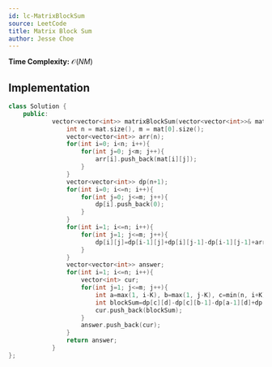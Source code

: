 ```yaml
---
id: lc-MatrixBlockSum
source: LeetCode
title: Matrix Block Sum
author: Jesse Choe
---
```


**Time Complexity:** $\mathcal O(NM)$

## Implementation

<LanguageSection>

<CPPSection>

```cpp
class Solution {
    public:
            vector<vector<int>> matrixBlockSum(vector<vector<int>>& mat, int K) {
                int n = mat.size(), m = mat[0].size();
                vector<vector<int>> arr(n);
                for(int i=0; i<n; i++){
                    for(int j=0; j<m; j++){
                        arr[i].push_back(mat[i][j]);
                    }
                }
                vector<vector<int>> dp(n+1);
                for(int i=0; i<=n; i++){
                    for(int j=0; j<=m; j++){
                        dp[i].push_back(0);
                    }
                }
                for(int i=1; i<=n; i++){
                    for(int j=1; j<=m; j++){
                        dp[i][j]=dp[i-1][j]+dp[i][j-1]-dp[i-1][j-1]+arr[i-1][j-1];
                    }
                }
                vector<vector<int>> answer;
                for(int i=1; i<=n; i++){
                    vector<int> cur;
                    for(int j=1; j<=m; j++){
                        int a=max(1, i-K), b=max(1, j-K), c=min(n, i+K), d=min(m, j+K);
                        int blockSum=dp[c][d]-dp[c][b-1]-dp[a-1][d]+dp[a-1][b-1];
                        cur.push_back(blockSum);
                    }
                    answer.push_back(cur);
                }
                return answer;
            }
};
```

</CPPSection>

</LanguageSection>
